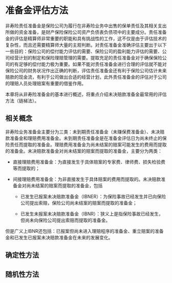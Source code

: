 # 准备金评估方法 {#reserv}

非寿险责任准备金是保险公司为履行在非寿险业务中出售的保单责任及其相关支出所做的资金准备，是财产保险保险公司资产负债表负债项中的主要成分。责任准备金的评估是精算师非常重要的职能和具有挑战性的工作，这不仅是由于评估技术的复杂性，而且还需要精算师大量的主观判断。对责任准备金准确评估主要出于以下一些目的：保险公司的偿付能力评估的需要、保险公司的盈利能力评估的需要、公司经营计划的制定和保险理赔管理的需要。提取充足的责任准备金对于确保保险公司的有足够的偿付能力极为重要。如果不能对责任准备金进行合理的评估就不能对保险公司的财务状况作出正确的判断，评估责任准备金还有利于保险公司估计未来赔款的现金流，有利于公司做出合适的经营计划，此外责任准备金的评估对于公司的理赔人员处理赔案有重要的借鉴作用。


本章将从非寿险准备金的基本进行概述，将重点介绍未决赔款准备金最常用的评估方法（链梯法）。


## 相关概念

非寿险业务准备金主要分为三类：未到期责任准备金（未赚保费准备金）、未决赔款准备金和理赔费用准备金。未到期责任准备金是在准备金评估日为尚未终止的保险责任而提取的准备金。理赔费用准备金为尚未结案的赔案可能发生的费用而提取的准备金。未决赔款准备金对尚未结案的赔案而提取的准备金，主要分为两类：

- 直接理赔费用准备金：为直接发生于具体赔案的专家费、律师费、损失检验费等而提取的；

- 间接理赔费用准备金：为非直接发生于具体赔案的费用而提取的。未决赔款准备金对尚未结案的赔案而提取的准备金，包括
  - 已发生已报案未决赔款准备金（IBNER）：为保险事故已经发生并已向保险公司提出索赔，保险公司尚未结案的赔案而提取的准备金；
  
  - 已发生未报案未决赔款准备金（IBNR）：狭义上是指保险事故已经发生，但尚未向保险公司提出索赔而提取的准备金。

但是广义上IBNR还包括：已报案但尚未进入理赔程序的准备金、重立赔案的准备金和已发生已报案未决赔款准备金在未来的发展变化。

## 确定性方法


## 随机性方法




